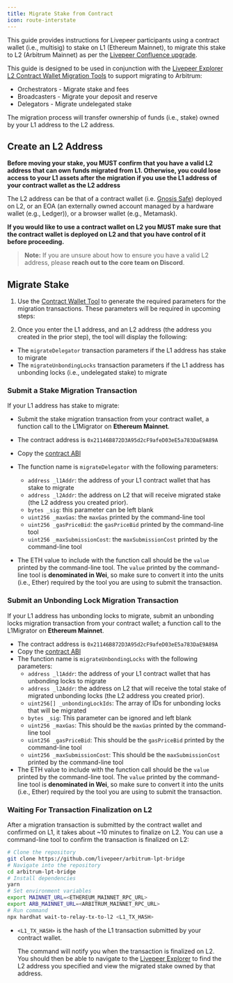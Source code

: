 ---
title: Migrate Stake from Contract
icon: route-interstate
---

This guide provides instructions for Livepeer participants using a contract wallet (i.e., multisig) to stake on L1 (Ethereum Mainnet), to migrate this stake to L2 (Arbitrum Mainnet) as per the [Livepeer Confluence upgrade](https://medium.com/livepeer-blog/the-confluence-upgrade-is-live-3b6b342ea71e).

This guide is designed to be used in conjunction with the [Livepeer Explorer L2 Contract Wallet Migration Tools](https://explorer.livepeer.org/migrate) to support migrating to Arbitrum:

- Orchestrators - Migrate stake and fees
- Broadcasters - Migrate your deposit and reserve
- Delegators - Migrate undelegated stake

The migration process will transfer ownership of funds (i.e., stake) owned by your L1 address to the L2 address.

## Create an L2 Address

**Before moving your stake, you MUST confirm that you have a valid L2 address that can own funds migrated from L1. Otherwise, you could lose access to your L1 assets after the migration if you use the L1 address of your contract wallet as the L2 address**

The L2 address can be that of a contract wallet (i.e. [Gnosis Safe](https://gnosis-safe.io/)) deployed on L2, or an EOA (an externally owned account managed by a hardware wallet (e.g., Ledger)), or a browser wallet (e.g., Metamask).

**If you would like to use a contract wallet on L2 you MUST make sure that the contract wallet is deployed on L2 and that you have control of it before proceeding.**

> **Note:** If you are unsure about how to ensure you have a valid L2 address, please **reach out to the core team on Discord**.

## Migrate Stake

1. Use the [Contract Wallet Tool](https://explorer.livepeer.org/migrate/delegator/contract-wallet-tool) to generate the required parameters for the migration transactions. These parameters will be required in upcoming steps:

1. Once you enter the L1 address, and an L2 address (the address you created in the prior step), the tool will display the following:

- The `migrateDelegator` transaction parameters if the L1 address has stake to migrate
- The `migrateUnbondingLocks` transaction parameters if the L1 address has unbonding locks (i.e., undelegated stake) to migrate

### Submit a Stake Migration Transaction

If your L1 address has stake to migrate:

- Submit the stake migration transaction from your contract wallet, a function call to the L1Migrator on **Ethereum Mainnet**.

- The contract address is `0x21146B872D3A95d2cF9afeD03eE5a783DaE9A89A`
- Copy the [contract ABI](https://etherscan.io/address/0x21146B872D3A95d2cF9afeD03eE5a783DaE9A89A#code)
- The function name is `migrateDelegator` with the following parameters:
  - `address _l1Addr`: the address of your L1 contract wallet that has stake to migrate
  - `address _l2Addr`: the address on L2 that will receive migrated stake (the L2 address you created prior).
  - `bytes _sig`: this parameter can be left blank
  - `uint256 _maxGas`: the `maxGas` printed by the command-line tool
  - `uint256 _gasPriceBid`: the `gasPriceBid` printed by the command-line tool
  - `uint256 _maxSubmissionCost`: the `maxSubmissionCost` printed by the command-line tool
- The ETH value to include with the function call should be the `value` printed by the command-line tool. The `value` printed by the command-line tool is **denominated in Wei**, so make sure to convert it into the units (i.e., Ether) required by the tool you are using to submit the transaction.

### Submit an Unbonding Lock Migration Transaction

If your L1 address has unbonding locks to migrate, submit an unbonding locks migration transaction from your contract wallet; a function call to the L1Migrator on **Ethereum Mainnet**.

- The contract address is `0x21146B872D3A95d2cF9afeD03eE5a783DaE9A89A`
- Copy the [contract ABI](https://etherscan.io/address/0x21146B872D3A95d2cF9afeD03eE5a783DaE9A89A#code)
- The function name is `migrateUnbondingLocks` with the following parameters:
  - `address _l1Addr`: the address of your L1 contract wallet that has unbonding locks to migrate
  - `address _l2Addr`: the address on L2 that will receive the total stake of migrated unbonding locks (the L2 address you created prior).
  - `uint256[] _unbondingLockIds`: The array of IDs for unbonding locks that will be migrated
  - `bytes _sig`: This parameter can be ignored and left blank
  - `uint256 _maxGas`: This should be the `maxGas` printed by the command-line tool
  - `uint256 _gasPriceBid`: This should be the `gasPriceBid` printed by the command-line tool
  - `uint256 _maxSubmissionCost`: This should be the `maxSubmissionCost` printed by the command-line tool
- The ETH value to include with the function call should be the `value` printed by the command-line tool. The `value` printed by the command-line tool is **denominated in Wei**, so make sure to convert it into the units (i.e., Ether) required by the tool you are using to submit the transaction.

### Waiting For Transaction Finalization on L2

After a migration transaction is submitted by the contract wallet and confirmed on L1, it takes about ~10 minutes to finalize on L2. You can use a command-line tool to confirm the transaction is finalized on L2:

```bash
# Clone the repository
git clone https://github.com/livepeer/arbitrum-lpt-bridge
# Navigate into the repository
cd arbitrum-lpt-bridge
# Install dependencies
yarn
# Set environment variables
export MAINNET_URL=<ETHEREUM_MAINNET_RPC_URL>
export ARB_MAINNET_URL=<ARBITRUM_MAINNET_RPC_URL>
# Run command
npx hardhat wait-to-relay-tx-to-l2 <L1_TX_HASH>
```

- `<L1_TX_HASH>` is the hash of the L1 transaction submitted by your contract wallet.

  The command will notify you when the transaction is finalized on L2.
  You should then be able to navigate to the [Livepeer Explorer](https://explorer.livepeer.org/) to find the L2 address you specified and view the migrated stake owned by that address.
